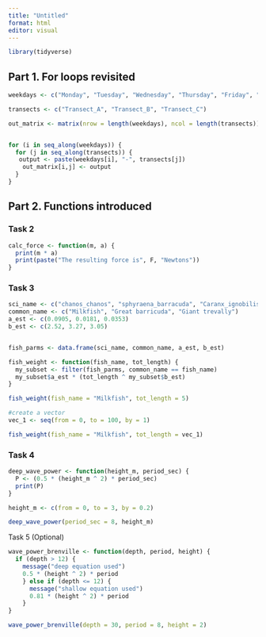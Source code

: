 ```yaml
---
title: "Untitled"
format: html
editor: visual
---
```


```r
library(tidyverse)
```

## Part 1. For loops revisited

```r
weekdays <- c("Monday", "Tuesday", "Wednesday", "Thursday", "Friday", "Saturday", "Sunday")

transects <- c("Transect_A", "Transect_B", "Transect_C")
```

```r
out_matrix <- matrix(nrow = length(weekdays), ncol = length(transects))


for (i in seq_along(weekdays)) {
  for (j in seq_along(transects)) {
   output <- paste(weekdays[i], "-", transects[j])
    out_matrix[i,j] <- output
  }
}
```

## Part 2. Functions introduced

### Task 2

```r
calc_force <- function(m, a) {
  print(m * a)
  print(paste("The resulting force is", F, "Newtons"))
}
```

### Task 3

```r
sci_name <- c("chanos_chanos", "sphyraena_barracuda", "Caranx_ignobilis")
common_name <- c("Milkfish", "Great barricuda", "Giant trevally")
a_est <- c(0.0905, 0.0181, 0.0353)
b_est <- c(2.52, 3.27, 3.05)


fish_parms <- data.frame(sci_name, common_name, a_est, b_est)

fish_weight <- function(fish_name, tot_length) {
  my_subset <- filter(fish_parms, common_name == fish_name)
  my_subset$a_est * (tot_length ^ my_subset$b_est)
}

fish_weight(fish_name = "Milkfish", tot_length = 5)

#create a vector
vec_1 <- seq(from = 0, to = 100, by = 1)

fish_weight(fish_name = "Milkfish", tot_length = vec_1)
```

### Task 4

```r
deep_wave_power <- function(height_m, period_sec) {
  P <- (0.5 * (height_m ^ 2) * period_sec)
  print(P)
}

height_m <- c(from = 0, to = 3, by = 0.2)

deep_wave_power(period_sec = 8, height_m)
```

Task 5 (Optional)

```r
wave_power_brenville <- function(depth, period, height) {
  if (depth > 12) {
    message("deep equation used")
    0.5 * (height ^ 2) * period
    } else if (depth <= 12) {
      message("shallow equation used")
      0.81 * (height ^ 2) * period
    }
}

wave_power_brenville(depth = 30, period = 8, height = 2)
```
